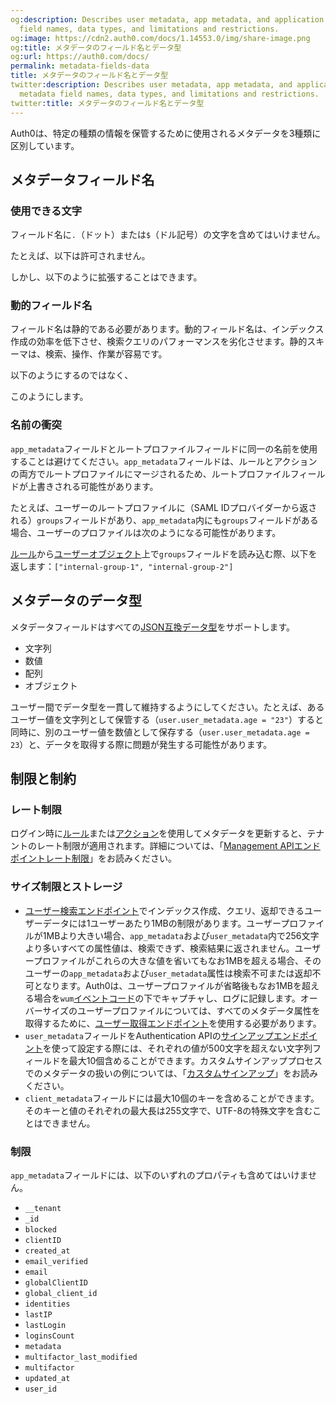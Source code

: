```yaml
---
og:description: Describes user metadata, app metadata, and application (client) metadata
  field names, data types, and limitations and restrictions.
og:image: https://cdn2.auth0.com/docs/1.14553.0/img/share-image.png
og:title: メタデータのフィールド名とデータ型
og:url: https://auth0.com/docs/
permalink: metadata-fields-data
title: メタデータのフィールド名とデータ型
twitter:description: Describes user metadata, app metadata, and application (client)
  metadata field names, data types, and limitations and restrictions.
twitter:title: メタデータのフィールド名とデータ型
---
```


Auth0は、特定の種類の情報を保管するために使用されるメタデータを3種類に区別しています。





## メタデータフィールド名

### 使用できる文字

フィールド名に`.`（ドット）または`$`（ドル記号）の文字を含めてはいけません。

たとえば、以下は許可されません。



しかし、以下のように拡張することはできます。



### 動的フィールド名

フィールド名は静的である必要があります。動的フィールド名は、インデックス作成の効率を低下させ、検索クエリのパフォーマンスを劣化させます。静的スキーマは、検索、操作、作業が容易です。

以下のようにするのではなく、



このようにします。



### 名前の衝突

`app_metadata`フィールドとルートプロファイルフィールドに同一の名前を使用することは避けてください。`app_metadata`フィールドは、ルールとアクションの両方でルートプロファイルにマージされるため、ルートプロファイルフィールドが上書きされる可能性があります。

たとえば、ユーザーのルートプロファイルに（SAML IDプロバイダーから返される）`groups`フィールドがあり、`app_metadata`内にも`groups`フィールドがある場合、ユーザーのプロファイルは次のようになる可能性があります。



[ルール](/users/metadata/manage-metadata-rules)から[ユーザーオブジェクト](/rules/user-object-in-rules)上で`groups`フィールドを読み込む際、以下を返します：`["internal-group-1", "internal-group-2"]`

## メタデータのデータ型

メタデータフィールドはすべての[JSON互換データ型](https://datatracker.ietf.org/doc/html/rfc7159)をサポートします。

* 文字列
* 数値
* 配列
* オブジェクト

ユーザー間でデータ型を一貫して維持するようにしてください。たとえば、あるユーザー値を文字列として保管する（`user.user_metadata.age = "23"`）すると同時に、別のユーザー値を数値として保存する（`user.user_metadata.age = 23`）と、データを取得する際に問題が発生する可能性があります。

## 制限と制約

### レート制限

ログイン時に[ルール](/users/metadata/manage-metadata-rules)または[アクション](/signup-and-login-triggers/login-trigger/manage-user-metadata)を使用してメタデータを更新すると、テナントのレート制限が適用されます。詳細については、「[Management APIエンドポイントレート制限](/support/policies/rate-limit-policy/management-api-endpoint-rate-limits)」をお読みください。



### サイズ制限とストレージ

* [ユーザー検索エンドポイント](https://auth0.com/docs/api/management/v2/users/get-users)でインデックス作成、クエリ、返却できるユーザーデータには1ユーザーあたり1MBの制限があります。ユーザープロファイルが1MBより大きい場合、`app_metadata`および`user_metadata`内で256文字より多いすべての属性値は、検索できず、検索結果に返されません。ユーザープロファイルがこれらの大きな値を省いてもなお1MBを超える場合、そのユーザーの`app_metadata`および`user_metadata`属性は検索不可または返却不可となります。Auth0は、ユーザープロファイルが省略後もなお1MBを超える場合を`wum`[イベントコード](/deploy-monitor/logs/log-event-type-codes)の下でキャプチャし、ログに記録します。オーバーサイズのユーザープロファイルについては、すべてのメタデータ属性を取得するために、[ユーザー取得エンドポイント](https://auth0.com/docs/api/management/v2/users/get-users-by-id)を使用する必要があります。
* `user_metadata`フィールドをAuthentication APIの[サインアップエンドポイント](/api/authentication?javascript#signup)を使って設定する際には、それぞれの値が500文字を超えない文字列フィールドを最大10個含めることができます。カスタムサインアッププロセスでのメタデータの扱いの例については、「[カスタムサインアップ](/libraries/custom-signup)」をお読みください。
* `client_metadata`フィールドには最大10個のキーを含めることができます。そのキーと値のそれぞれの最大長は255文字で、UTF-8の特殊文字を含むことはできません。

### 制限

`app_metadata`フィールドには、以下のいずれのプロパティも含めてはいけません。

* `__tenant`
* `_id`
* `blocked`
* `clientID`
* `created_at`
* `email_verified`
* `email`
* `globalClientID`
* `global_client_id`
* `identities`
* `lastIP`
* `lastLogin`
* `loginsCount`
* `metadata`
* `multifactor_last_modified`
* `multifactor`
* `updated_at`
* `user_id`